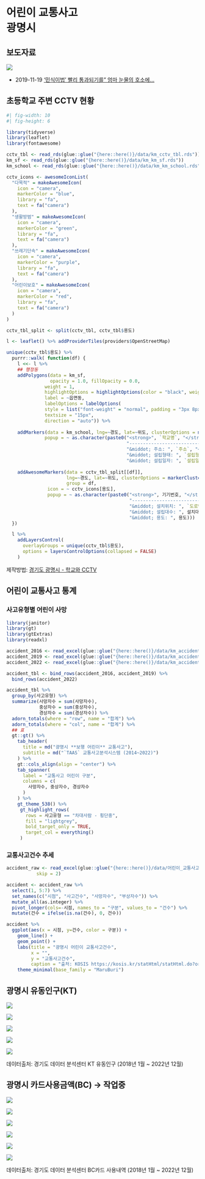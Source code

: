 # 어린이 교통사고 <br> 광명시

## 보도자료 {.smaller}


![](img/school_zone/20191119-hankook.jpg)

::: aside
- 2019-11-19 ['민식이법' 빨리 통과되기를" 엄마 눈물의 호소에...](https://www.hankookilbo.com/News/Read/201911190828371273)
:::

<!-- ## 보도자료 {.smaller} -->

<!-- ::: columns -->
<!-- ::: {.column width="40%"} -->

<!-- ::: r-stack -->
<!-- ![2023-05-23](img/school_zone/20230520_hani.jpg){.fragment fig-align="center" width="320" height="285"} -->

<!-- ::: fragment -->
<!-- ![2023-04-28](img/school_zone/20230428_kookje.jpg){.fragment width="320" height="285"} -->
<!-- ::: -->

<!-- ::: fragment -->
<!-- ![2021-03-19](img/school_zone/20210319-edaily.jpg){.fragment width="320" height="285"} -->
<!-- ::: -->

<!-- ::: fragment -->
<!-- ![2022-12-17](img/school_zone/2022-12-17-inews24.jpg){.fragment width="320" height="285"} -->
<!-- ::: -->

<!-- ::: fragment -->
<!-- ![2019-11-19](img/school_zone/20191119-hankook.jpg){.fragment width="320" height="285"} -->
<!-- ::: -->

<!-- ::: -->
<!-- ::: -->

<!-- ::: {.column width="60%"} -->
<!-- ## 뉴스 링크 -->

<!-- -   2023-05-23 [스쿨존 사고 왜 되풀이 되나요...막을 방법 있잖아요](https://www.hani.co.kr/arti/society/society_general/1092568.html) -->
<!-- -   2023-04-28 [초등학교 등굣길 덮친 1.8t 낙하물... 안전불감증이 낳은 인재](http://www.kookje.co.kr/news2011/asp/newsbody.asp?code=0300&key=20230428.99099009103) -->
<!-- -   2021-03-19 [등교하다 참변...같은 날 벌어진 '초등생 사망 사고'](https://www.edaily.co.kr/news/read?newsId=01348086628984960&mediaCodeNo=257) -->
<!-- -   2022-12-17 [강남 스쿨존 인근서 초등학생 버스에 치여 숨져](https://www.inews24.com/view/1549752) -->
<!-- -   2019-11-19 ['민식이법' 빨리 통과되기를" 엄마 눈물의 호소에...](https://www.hankookilbo.com/News/Read/201911190828371273) -->
<!-- ::: -->
<!-- ::: -->



## 초등학교 주변 CCTV 현황 {.smaller}

```r
#| fig-width: 10
#| fig-height: 6

library(tidyverse)
library(leaflet)
library(fontawesome)

cctv_tbl <- read_rds(glue::glue("{here::here()}/data/km_cctv_tbl.rds"))
km_sf <- read_rds(glue::glue("{here::here()}/data/km_km_sf.rds"))
km_school <- read_rds(glue::glue("{here::here()}/data/km_km_school.rds"))

cctv_icons <- awesomeIconList(
  "다목적" = makeAwesomeIcon(
    icon = "camera",
    markerColor = "blue",
    library = "fa",
    text = fa("camera")
  ),
  "생활방범" = makeAwesomeIcon(
    icon = "camera",
    markerColor = "green",
    library = "fa",
    text = fa("camera")
  ),
  "쓰레기단속" = makeAwesomeIcon(
    icon = "camera",
    markerColor = "purple",
    library = "fa",
    text = fa("camera")
  ),
  "어린이보호" = makeAwesomeIcon(
    icon = "camera",
    markerColor = "red",
    library = "fa",
    text = fa("camera")
  )
)

cctv_tbl_split <- split(cctv_tbl, cctv_tbl$용도)

l <- leaflet() %>% addProviderTiles(providers$OpenStreetMap)

unique(cctv_tbl$용도) %>%
  purrr::walk( function(df) {
    l <<- l %>%
    ## 행정동
    addPolygons(data = km_sf, 
                opacity = 1.0, fillOpacity = 0.0,
              weight = 1,
              highlightOptions = highlightOptions(color = "black", weight = 3,  bringToFront = TRUE),
              label = ~읍면동,
              labelOptions = labelOptions(
              style = list("font-weight" = "normal", padding = "3px 8px"),
              textsize = "15px",
              direction = "auto")) %>% 
      
    addMarkers(data = km_school, lng=~경도, lat=~위도, clusterOptions = markerClusterOptions(),
              popup = ~ as.character(paste0("<strong>", `학교명`, "</strong><br>",
                                            "--------------------------------<br>",
                                            "&middot; 주소: ", `주소`, "<br>",
                                            "&middot; 설립형태: ", `설립형태`, "<br>",
                                            "&middot; 설립일자: ", `설립일자`))) %>% 
  
    addAwesomeMarkers(data = cctv_tbl_split[[df]], 
                      lng=~경도, lat=~위도, clusterOptions = markerClusterOptions(),
                      group = df,
               icon = ~ cctv_icons[용도],
               popup = ~ as.character(paste0("<strong>", 기기번호, "</strong><br>",
                                             "--------------------------------<br>",
                                             "&middot; 설치위치: ", `도로명주소`, "<br>",
                                             "&middot; 설립대수: ", 설치대수, "<br>",
                                             "&middot; 용도: ", 용도)))
  })

  l %>%
    addLayersControl(
      overlayGroups = unique(cctv_tbl$용도),
      options = layersControlOptions(collapsed = FALSE)
    )

```

::: aside
제작방법: [경기도 광명시 - 학교와 CCTV](https://r2bit.com/map_challenge/km_school.html)
:::

## 어린이 교통사고 통계

:::{.panel-tabset}

### 사고유형별 어린이 사망

```r
library(janitor)
library(gt)
library(gtExtras)
library(readxl)

accident_2016 <- read_excel(glue::glue("{here::here()}/data/km_accident_2014_2016.xlsx"))
accident_2019 <- read_excel(glue::glue("{here::here()}/data/km_accident_2017_2019.xlsx"))
accident_2022 <- read_excel(glue::glue("{here::here()}/data/km_accident_2020_2022.xlsx"))

accident_tbl <- bind_rows(accident_2016, accident_2019) %>% 
  bind_rows(accident_2022)

accident_tbl %>% 
  group_by(사고유형) %>% 
  summarize(사망자수 = sum(사망자수),
            중상자수 = sum(중상자수),
            경상자수 = sum(경상자수)) %>% 
  adorn_totals(where = "row", name = "합계") %>% 
  adorn_totals(where = "col", name = "합계") %>% 
  ## 표 
  gt::gt() %>% 
    tab_header(
      title = md("광명시 **보행 어린이** 교통사고"),
      subtitle = md("`TAAS` 교통사고분석시스템 (2014~2022)")
    ) %>% 
    gt::cols_align(align = "center") %>% 
    tab_spanner(
      label = "교통사고 어린이 구분",
      columns = c(
        사망자수, 중상자수, 경상자수
      )
    ) %>% 
    gt_theme_538() %>% 
     gt_highlight_rows(
       rows = 사고유형 == "차대사람 - 횡단중",
       fill = "lightgrey",
       bold_target_only = TRUE,
       target_col = everything()
     )
```


### 교통사고건수 추세{.smaller}

```r

accident_raw <- read_excel(glue::glue("{here::here()}/data/어린이_교통사고건수_시도_시_군_구__20230624195028.xlsx"), sheet = "데이터",
           skip = 2)

accident <- accident_raw %>% 
  select(1, 5:7) %>% 
  set_names(c("시점", "사고건수", "사망자수", "부상자수")) %>% 
  mutate_all(as.integer) %>% 
  pivot_longer(cols=-시점, names_to = "구분", values_to = "건수") %>% 
  mutate(건수 = ifelse(is.na(건수), 0, 건수))

accident %>% 
  ggplot(aes(x = 시점, y=건수, color = 구분)) +
    geom_line() +
    geom_point() +
    labs(title = "광명시 어린이 교통사고건수",
         x = "",
         y = "교통사고건수",
         caption = "출처: KOSIS https://kosis.kr/statHtml/statHtml.do?orgId=101&tblId=DT_1YL202107") +
    theme_minimal(base_family = "MaruBuri")
```

:::


## 광명시 유동인구(KT) {.smaller}


:::{layout-nrow=2}

![](img/kwangmyung/광명시_월별_유동인구.png)

![](img/kwangmyung/광명시_월별_동별_유동인구.png)

![](img/kwangmyung/광명시_월별_동별_세대별_유동인구.png)

![](img/kwangmyung/광명시_월별_동별_성별_유동인구.png)

![](img/kwangmyung/광명시_소하2동_연도별_유동인구.png)

:::

::: aside
데이터출처: 경기도 데이터 분석센터 KT 유동인구 (2018년 1월 ~ 2022년 12월)
:::


## 광명시 카드사용금액(BC) &rarr; 작업중 {.smaller}


:::{layout-nrow=2}

![](img/kwangmyung/korea_block.png)

![](img/kwangmyung/gg_km_inset.png)

![](img/kwangmyung/km_cell_grid_gg.png)

![](img/kwangmyung/km_cell_point_gg.png)

![](img/kwangmyung/km_cell_block_point_gg.png)

![](img/kwangmyung/km_소하2동_gg_map.png)

:::


::: aside
데이터출처: 경기도 데이터 분석센터 BC카드 사용내역 (2018년 1월 ~ 2022년 12월)
:::


